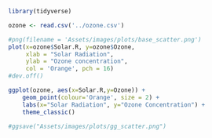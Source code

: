 ```r
library(tidyverse)
```

```r
ozone <- read.csv('../ozone.csv')
```

```r
#png(filename = 'Assets/images/plots/base_scatter.png')
plot(x=ozone$Solar.R, y=ozone$Ozone, 
     xlab = "Solar Radiation",
     ylab = "Ozone concentration",
     col = 'Orange', pch = 16)
#dev.off()
```

```r
ggplot(ozone, aes(x=Solar.R,y=Ozone)) +
    geom_point(colour='Orange', size = 2) +
    labs(x="Solar Radiation", y="Ozone Concentration") +
    theme_classic()

#ggsave("Assets/images/plots/gg_scatter.png")
```





